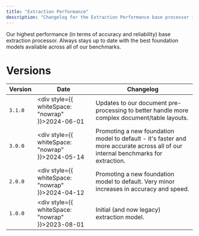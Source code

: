 ```yaml
---
title: "Extraction Performance"
description: "Changelog for the Extraction Performance base processor in Extend."
---
```


Our highest performance (in terms of accuracy and reliability) base extraction processor. Always stays up to date with the best foundation models available across all of our benchmarks.

# Versions

| Version   | Date       | Changelog |
|---------- |----------- |-----------|
| `3.1.0`   | <div style={{ whiteSpace: "nowrap" }}>2024-06-01</div> | Updates to our document pre-processing to better handle more complex document/table layouts. |
| `3.0.0`   | <div style={{ whiteSpace: "nowrap" }}>2024-05-14</div> | Promoting a new foundation model to default - it's faster and more accurate across all of our internal benchmarks for extraction. |
| `2.0.0`   | <div style={{ whiteSpace: "nowrap" }}>2024-04-12</div> | Promoting a new foundation model to default. Very minor increases in accuracy and speed. |
| `1.0.0`   | <div style={{ whiteSpace: "nowrap" }}>2023-08-01</div> | Initial (and now legacy) extraction model. |